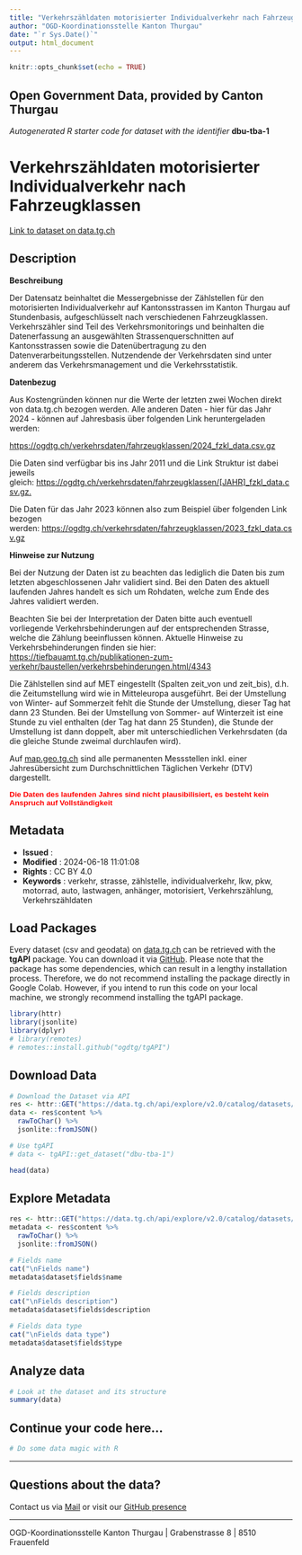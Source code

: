 ```yaml
---
title: "Verkehrszähldaten motorisierter Individualverkehr nach Fahrzeugklassen"
author: "OGD-Koordinationsstelle Kanton Thurgau"
date: "`r Sys.Date()`"
output: html_document
---
```


```r
knitr::opts_chunk$set(echo = TRUE)
```

## Open Government Data, provided by **Canton Thurgau**
*Autogenerated R starter code for dataset with the identifier* **dbu-tba-1**


# **Verkehrszähldaten motorisierter Individualverkehr nach Fahrzeugklassen**

[Link to dataset on data.tg.ch](https://data.tg.ch/explore/dataset/dbu-tba-1/information/)

## Description

<p><b>Beschreibung</b></p> <p>Der Datensatz beinhaltet die Messergebnisse der Zählstellen für den motorisierten Individualverkehr auf Kantonsstrassen im Kanton Thurgau auf Stundenbasis, aufgeschlüsselt nach verschiedenen Fahrzeugklassen.<br>Verkehrszähler sind Teil des Verkehrsmonitorings und beinhalten die Datenerfassung an ausgewählten Strassenquerschnitten auf Kantonsstrassen sowie die Datenübertragung zu den Datenverarbeitungsstellen. Nutzendende der Verkehrsdaten sind unter anderem das Verkehrsmanagement und die Verkehrsstatistik.<br></p><p><b>Datenbezug</b></p> <p>Aus Kostengründen können nur die Werte der letzten zwei Wochen direkt von data.tg.ch bezogen werden. Alle anderen Daten - hier für das Jahr 2024 - können auf Jahresbasis über folgenden Link heruntergeladen werden:<br></p><p><a href='https://ogdtg.ch/verkehrsdaten/fahrzeugklassen/2024_fzkl_data.csv.gz' target='_blank'>https://ogdtg.ch/verkehrsdaten/fahrzeugklassen/2024_fzkl_data.csv.gz</a></p><p>Die Daten sind verfügbar bis ins Jahr 2011 und die Link Struktur ist dabei jeweils gleich: <a href='https://ogdtg.ch/verkehrsdaten/fahrzeugklassen/[JAHR]_fzkl_data.csv.gz.' target='_blank'>https://ogdtg.ch/verkehrsdaten/fahrzeugklassen/[JAHR]_fzkl_data.csv.gz.</a><span style='background-color: rgb(255, 255, 255);'></span></p><p>Die Daten für das Jahr 2023 können also zum Beispiel über folgenden Link bezogen werden: <a href='https://ogdtg.ch/verkehrsdaten/fahrzeugklassen/2023_fzkl_data.csv.gz' target='_blank'>https://ogdtg.ch/verkehrsdaten/fahrzeugklassen/2023_fzkl_data.csv.gz</a><a href='https://ogdtg.ch/verkehrsdaten/fahrzeugklassen/2024_fzkl_data.csv.gz' style='font-family: sans-serif; font-size: 14px; background-color: rgb(255, 255, 255); font-weight: 400;' target='_blank'></a></p><p><b>Hinweise zur Nutzung</b></p><p>Bei der Nutzung der Daten ist zu beachten das lediglich die Daten bis zum letzten abgeschlossenen Jahr validiert sind. Bei den Daten des aktuell laufenden Jahres handelt es sich um Rohdaten, welche zum Ende des Jahres validiert werden.</p><p>Beachten Sie bei der Interpretation der Daten bitte auch eventuell vorliegende Verkehrsbehinderungen auf der entsprechenden Strasse, welche die Zählung beeinflussen können. Aktuelle Hinweise zu Verkehrsbehinderungen finden sie hier:<br><a href='https://tiefbauamt.tg.ch/publikationen-zum-verkehr/baustellen/verkehrsbehinderungen.html/4343' target='_blank'>https://tiefbauamt.tg.ch/publikationen-zum-verkehr/baustellen/verkehrsbehinderungen.html/4343</a></p><p><span style='background-color: rgb(255, 255, 255);'>Die Zählstellen sind auf MET eingestellt (Spalten zeit_von und zeit_bis), d.h. die Zeitumstellung wird wie in Mitteleuropa ausgeführt. Bei der Umstellung von Winter- auf Sommerzeit fehlt die Stunde der Umstellung, dieser Tag hat dann 23 Stunden. Bei der Umstellung von Sommer- auf Winterzeit ist eine Stunde zu viel enthalten (der Tag hat dann 25 Stunden), die Stunde der Umstellung ist dann doppelt, aber mit unterschiedlichen Verkehrsdaten (da die gleiche Stunde zweimal durchlaufen wird).</span></p><p><span style='background-color: rgb(255, 255, 255);'>Auf <a href='https://map.geo.tg.ch/apps/mf-geoadmin3/?lang=de&amp;topic=ech&amp;time=2020&amp;layers=strassenverkehrszaehlung_messdaten&amp;layers_timestamp=20200101&amp;E=2723900.00&amp;N=1269850.00&amp;zoom=0' target='_blank'>map.geo.tg.ch</a> sind alle permanenten Messstellen inkl. einer Jahresübersicht zum Durchschnittlichen Täglichen Verkehr (DTV) dargestellt.</span></p><p><span style='font-weight: bolder;'><span style='font-size: 10pt; font-family: Arial, sans-serif; color: red; background-image: initial; background-position: initial; background-size: initial; background-repeat: initial; background-attachment: initial; background-origin: initial; background-clip: initial;'>Die Daten des laufenden Jahres sind nicht plausibilisiert, es besteht kein Anspruch auf Vollständigkeit</span></span><br></p>

## Metadata

- **Issued**                   : 
- **Modified**                 : 2024-06-18 11:01:08
- **Rights**                   : CC BY 4.0
- **Keywords**                 : verkehr, strasse, zählstelle, individualverkehr, lkw, pkw, motorrad, auto, lastwagen, anhänger, motorisiert, Verkehrszählung, Verkehrszähldaten

## Load Packages

Every dataset (csv and geodata) on [data.tg.ch](https://data.tg.ch/pages/start/) can be retrieved with the **tgAPI** package. You can download it via [GitHub](https://github.com/ogdtg/tgAPI). Please note that the package has some dependencies, which can result in a lengthy installation process. Therefore, we do not recommend installing the package directly in Google Colab. However, if you intend to run this code on your local machine, we strongly recommend installing the tgAPI package.

```r
library(httr)
library(jsonlite)
library(dplyr)
# library(remotes)
# remotes::install.github("ogdtg/tgAPI")

```


## Download Data


```r
# Download the Dataset via API
res <- httr::GET("https://data.tg.ch/api/explore/v2.0/catalog/datasets/dbu-tba-1/exports/json")
data <- res$content %>%
  rawToChar() %>%
  jsonlite::fromJSON()

# Use tgAPI
# data <- tgAPI::get_dataset("dbu-tba-1")

head(data)

```


## Explore Metadata

```r

res <- httr::GET("https://data.tg.ch/api/explore/v2.0/catalog/datasets/dbu-tba-1")
metadata <- res$content %>%
  rawToChar() %>%
  jsonlite::fromJSON()

# Fields name
cat("\nFields name")
metadata$dataset$fields$name

# Fields description
cat("\nFields description")
metadata$dataset$fields$description

# Fields data type
cat("\nFields data type")
metadata$dataset$fields$type

```


## Analyze data

```r

# Look at the dataset and its structure
summary(data)

```


## Continue your code here...


```r
# Do some data magic with R
```

------------------------------------------------------------------------

## Questions about the data?

Contact us via [Mail](mailto:ogd@tg.ch) or visit our [GitHub presence](https://github.com/ogdtg)


------------------------------------------------------------------------

OGD-Koordinationsstelle Kanton Thurgau | Grabenstrasse 8 | 8510 Frauenfeld
